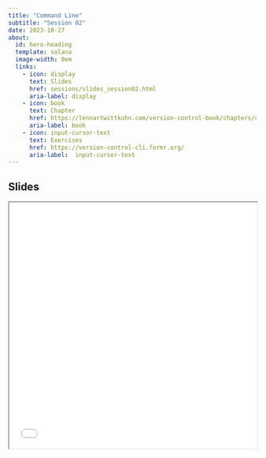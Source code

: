 ```yaml
---
title: "Command Line"
subtitle: "Session 02"
date: 2023-10-27
about:
  id: hero-heading
  template: solana
  image-width: 0em
  links:
    - icon: display
      text: Slides
      href: sessions/slides_session02.html
      aria-label: display
    - icon: book
      text: Chapter
      href: https://lennartwittkuhn.com/version-control-book/chapters/command-line.html
      aria-label: book
    - icon: input-cursor-text
      text: Exercises
      href: https://version-control-cli.formr.org/
      aria-label:  input-cursor-text
---
```


::: {#hero-heading}
:::

## Slides

```{=html}
<iframe width="100%" height=500 src="slides_session02.html"></iframe>
```